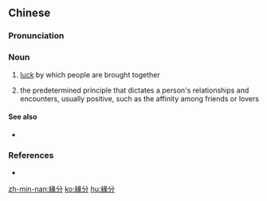 {{also|缘分}}
==Chinese==
{{zh-forms|s=缘分|alt=緣份}}

===Pronunciation===
{{zh-pron
|m=yuánfèn
|c=jyun4 fan6
|h=pfs=yèn-fun
|mn=iân-hūn
|cat=n
}}

===Noun===
{{zh-noun}}

# [[luck]] by which people are brought together
# {{lb|zh|Buddhism}} the predetermined principle that dictates a person's relationships and encounters, usually positive, such as the affinity among friends or lovers

====See also====
* {{zh-l|猿糞}}

===References===
* {{pedialite|Yuanfen}}

[[zh-min-nan:緣分]]
[[ko:緣分]]
[[hu:緣分]]